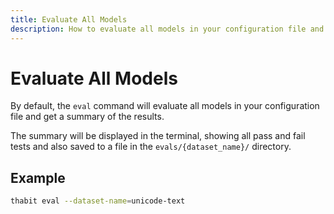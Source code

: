```yaml
---
title: Evaluate All Models
description: How to evaluate all models in your configuration file and get a summary of the results using Thabit.
---
```


# Evaluate All Models

By default, the `eval` command will evaluate all models in your configuration file and get a summary of the results.

The summary will be displayed in the terminal, showing all pass and fail tests and also saved to a file in the `evals/{dataset_name}/` directory.

## Example

```bash
thabit eval --dataset-name=unicode-text
```
